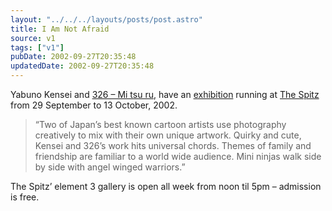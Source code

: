 ```yaml
---
layout: "../../../layouts/posts/post.astro"
title: I Am Not Afraid
source: v1
tags: ["v1"]
pubDate: 2002-09-27T20:35:48
updatedDate: 2002-09-27T20:35:48
---
```


Yabuno Kensei and [326 &#8211; Mi tsu ru][1], have an [exhibition][2] running at [The Spitz][3] from 29 September to 13 October, 2002.

> &#8220;Two of Japan&#8217;s best known cartoon artists use photography creatively to mix with their own unique artwork. Quirky and cute, Kensei and 326&#8217;s work hits universal chords. Themes of family and friendship are familiar to a world wide audience. Mini ninjas walk side by side with angel winged warriors.&#8221;

The Spitz&#8217; element 3 gallery is open all week from noon til 5pm &#8211; admission is free.

[1]: http://www.326.channel.or.jp/ "326 - Mi tsu ru (in Japanese)"
[2]: http://anglepoised.com/photos/dan2002/dan_0016 "anglepoised: Yabuno Kensei/326 - Mi tsu ru poster (taken at The Spitz)"
[3]: http://www.spitz.co.uk/
